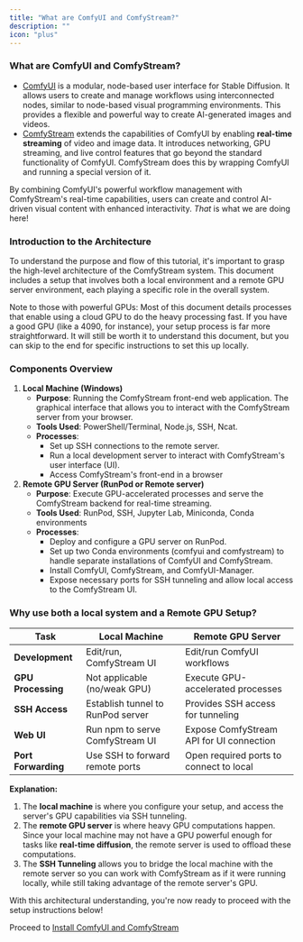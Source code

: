 ```yaml
---
title: "What are ComfyUI and ComfyStream?"
description: ""
icon: "plus"
---
```



### What are ComfyUI and ComfyStream?

- [ComfyUI](https://github.com/comfyanonymous/ComfyUI) is a modular, node-based user interface for Stable Diffusion. It allows users to create and manage workflows using interconnected nodes, similar to node-based visual programming environments. This provides a flexible and powerful way to create AI-generated images and videos.
- [ComfyStream](https://github.com/yondonfu/comfystream) extends the capabilities of ComfyUI by enabling **real-time streaming** of video and image data. It introduces networking, GPU streaming, and live control features that go beyond the standard functionality of ComfyUI. ComfyStream does this by wrapping ComfyUI and running a special version of it.

By combining ComfyUI's powerful workflow management with ComfyStream's real-time capabilities, users can create and control AI-driven visual content with enhanced interactivity. *That* is what we are doing here!

### **Introduction to the Architecture**

To understand the purpose and flow of this tutorial, it's important to grasp the high-level architecture of the ComfyStream system. This document includes a setup that involves both a local environment and a remote GPU server environment, each playing a specific role in the overall system.

<Note>Note to those with powerful GPUs: Most of this document details processes that enable using a cloud GPU to do the heavy processing fast. If you have a good GPU (like a 4090, for instance), your setup process is far more straightforward. It will still be worth it to understand this document, but you can skip to the end for specific instructions to set this up locally.</Note>

### Components Overview

1. **Local Machine (Windows)**
    - **Purpose**: Running the ComfyStream front-end web application. The graphical interface that allows you to interact with the ComfyStream server from your browser.
    - **Tools Used**: PowerShell/Terminal, Node.js, SSH, Ncat.
    - **Processes**:
        - Set up SSH connections to the remote server.
        - Run a local development server to interact with ComfyStream's user interface (UI).
        - Access ComfyStream's front-end in a browser
2. **Remote GPU Server (RunPod or Remote server)**
    - **Purpose**: Execute GPU-accelerated processes and serve the ComfyStream backend for real-time streaming.
    - **Tools Used**: RunPod, SSH, Jupyter Lab, Miniconda, Conda environments
    - **Processes**:
        - Deploy and configure a GPU server on RunPod.
        - Set up two Conda environments (comfyui and comfystream) to handle separate installations of ComfyUI and ComfyStream.
        - Install ComfyUI, ComfyStream, and ComfyUI-Manager.
        - Expose necessary ports for SSH tunneling and allow local access to the ComfyStream UI.

### **Why use both a local system and a Remote GPU Setup?**

| **Task** | **Local Machine** | **Remote GPU Server** |
| --- | --- | --- |
| **Development** | Edit/run, ComfyStream UI | Edit/run ComfyUI workflows |
| **GPU Processing** | Not applicable (no/weak GPU) | Execute GPU-accelerated processes |
| **SSH Access** | Establish tunnel to RunPod server | Provides SSH access for tunneling |
| **Web UI** | Run npm to serve ComfyStream UI | Expose ComfyStream API for UI connection |
| **Port Forwarding** | Use SSH to forward remote ports | Open required ports to connect to local |

**Explanation:**

1. The **local machine** is where you configure your setup, and access the server's GPU capabilities via SSH tunneling.
2. The **remote GPU server** is where heavy GPU computations happen. Since your local machine may not have a GPU powerful enough for tasks like **real-time diffusion**, the remote server is used to offload these computations.
3. The **SSH Tunneling** allows you to bridge the local machine with the remote server so you can work with ComfyStream as if it were running locally, while still taking advantage of the remote server's GPU.

With this architectural understanding, you're now ready to proceed with the setup instructions below!

Proceed to [Install ComfyUI and ComfyStream](../install/local-testing)

